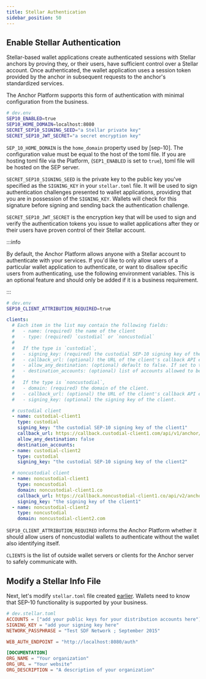 ```yaml
---
title: Stellar Authentication
sidebar_position: 50
---
```



## Enable Stellar Authentication

Stellar-based wallet applications create authenticated sessions with Stellar anchors by proving they, or their users, have sufficient control over a Stellar account. Once authenticated, the wallet application uses a session token provided by the anchor in subsequent requests to the anchor's standardized services.

The Anchor Platform supports this form of authentication with minimal configuration from the business.

<CodeExample>

```bash
# dev.env
SEP10_ENABLED=true
SEP10_HOME_DOMAIN=localhost:8080
SECRET_SEP10_SIGNING_SEED="a Stellar private key"
SECRET_SEP10_JWT_SECRET="a secret encryption key"
```

</CodeExample>

`SEP_10_HOME_DOMAIN` is the `home_domain` property used by [sep-10]. The configuration value must be equal to the host of the toml file. If you are hosting toml file via the Platform, (`SEP1_ENABLED` is set to `true`), toml file will be hosted on the SEP server.

`SECRET_SEP10_SIGNING_SEED` is the private key to the public key you've specified as the `SIGNING_KEY` in your `stellar.toml` file. It will be used to sign authentication challenges presented to wallet applications, providing that you are in possession of the `SIGNING_KEY`. Wallets will check for this signature before signing and sending back the authentication challenge.

`SECRET_SEP10_JWT_SECRET` is the encryption key that will be used to sign and verify the authentication tokens you issue to wallet applications after they or their users have proven control of their Stellar account.

:::info

By default, the Anchor Platform allows anyone with a Stellar account to authenticate with your services. If you'd like to only allow users of a particular wallet application to authenticate, or want to disallow specific users from authenticating, use the following environment variables. This is an optional feature and should only be added if it is a business requirement.

:::

<CodeExample>

```bash
# dev.env
SEP10_CLIENT_ATTRIBUTION_REQUIRED=true
```

</CodeExample>

<CodeExample>

```yaml
clients:
  # Each item in the list may contain the following fields:
  #   - name: (required) the name of the client
  #   - type: (required) `custodial` or `noncustodial`
  #
  #   If the type is `custodial`,
  #   - signing_key: (required) the custodial SEP-10 signing key of the client.
  #   - callback_url: (optional) the URL of the client's callback API endpoint.
  #   - allow_any_destination: (optional) default to false. If set to true, allows any destination for deposits.
  #   - destination_accounts: (optional) list of accounts allowed to be used for the deposit. If allows_any_destinations set to true, this configuration option is ignored.
  #
  #   If the type is `noncustodial`,
  #   - domain: (required) the domain of the client.
  #   - callback_url: (optional) the URL of the client's callback API endpoint
  #   - signing_key: (optional) the signing key of the client.

  # custodial client
  - name: custodial-client1
    type: custodial
    signing_key: "the custodial SEP-10 signing key of the client1"
    callback_url: https://callback.custodial-client1.com/api/v1/anchor/callback
    allow_any_destination: false
    destination_accounts:
  - name: custodial-client2
    type: custodial
    signing_key: "the custodial SEP-10 signing key of the client2"

  # noncustodial client
  - name: noncustodial-client1
    type: noncustodial
    domain: noncustodial-client1.co
    callback_url: https://callback.noncustodial-client1.co/api/v2/anchor/callback
    signing_key: "the signing key of the client1"
  - name: noncustodial-client2
    type: noncustodial
    domain: noncustodial-client2.com
```

</CodeExample>

`SEP10_CLIENT_ATTRIBUTION_REQUIRED` informs the Anchor Platform whether it should allow users of noncustodial wallets to authenticate without the wallet also identifying itself.

`CLIENTS` is the list of outside wallet servers or clients for the Anchor server to safely communicate with.

## Modify a Stellar Info File

Next, let's modify `stellar.toml` file created [earlier][sep1-ap]. Wallets need to know that SEP-10 functionality is supported by your business.

<CodeExample>

```toml
# dev.stellar.toml
ACCOUNTS = ["add your public keys for your distribution accounts here"]
SIGNING_KEY = "add your signing key here"
NETWORK_PASSPHRASE = "Test SDF Network ; September 2015"

WEB_AUTH_ENDPOINT = "http://localhost:8080/auth"

[DOCUMENTATION]
ORG_NAME = "Your organization"
ORG_URL = "Your website"
ORG_DESCRIPTION = "A description of your organization"
```

</CodeExample>

[sep1-ap]: ../sep1/README.mdx
